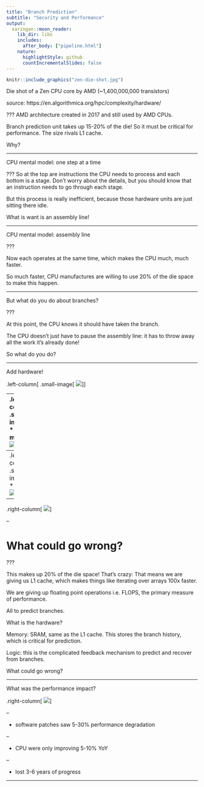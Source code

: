 ```yaml
---
title: "Branch Prediction"
subtitle: "Security and Performance"
output:
  xaringan::moon_reader:
    lib_dir: libs
    includes:
      after_body: ["pipeline.html"]
    nature:
      highlightStyle: github
      countIncrementalSlides: false
---
```


```r
knitr::include_graphics("zen-die-shot.jpg")
```

Die shot of a Zen CPU core by AMD (~1,400,000,000 transistors)

source: https://en.algorithmica.org/hpc/complexity/hardware/


???
AMD architecture created in 2017 and still used by AMD CPUs.

Branch prediction unit takes up 15-20% of the die!
So it must be critical for performance. 
The size rivals L1 cache.

Why?

---

CPU mental model: one step at a time

<div id="nonpipeline-container"></div>

<script>
document.addEventListener('DOMContentLoaded', function() {
  const container = document.getElementById('nonpipeline-container');
  container.innerHTML = createPipelineHTML('nonpipelineViz');
  
  window.nonpipelineViz = new PipelineVisualization(
    document.getElementById('nonpipelineViz'),
    {
      instructions: [
        "add $t1",
        "sub $t2",
      ],
      sequence: [
        { pc: 0 },
        { pc: 1, if: "add $t1" },
        { pc: 1, id: "add $t1" },
        { pc: 1, ex: "add $t1" },
        { pc: 1, mem: "add $t1" },
        { pc: 1, wb: "add $t1" },
        { pc: 2, if: "sub $t2" },
        { pc: 2, id: "sub $t2" },
        { pc: 2, ex: "sub $t2" },
        { pc: 2, mem: "sub $t2" },
        { pc: 2, wb: "sub $t2" },
        { pc: null }
      ]
    }
  );
});
</script>

???
So at the top are instructions the CPU needs to process
and each bottom is a stage. Don't worry about the details,
but you should know that an instruction needs to go through
each stage. 

But this process is really inefficient, because
those hardware units are just sitting there idle.

What is want is an assembly line!

---

CPU mental model: assembly line 

<div id="pipeline1-container"></div>

<script>
document.addEventListener('DOMContentLoaded', function() {
  const container = document.getElementById('pipeline1-container');
  container.innerHTML = createPipelineHTML('pipelineViz1');
  
  window.pipelineViz1 = new PipelineVisualization(
    document.getElementById('pipelineViz1'),
    {
      instructions: [
        "add $t1",
        "sub $t2",
        "lw $t3",
        "add $t5",
        "and $t4"
      ],
      sequence: [
        { pc: 0 },
        { pc: 1, if: "add $t1" },
        { pc: 2, if: "sub $t2", id: "add $t1" },
        { pc: 3, if: "lw $t3", id: "sub $t2", ex: "add $t1" },
        { pc: 4, if: "add $t5", id: "lw $t3", ex: "sub $t2", mem: "add $t1" },
        { pc: null, if: "and $t4", id: "add $t5", ex: "lw $t3", mem: "sub $t2", wb: "add $t1" },
        { pc: null, id: "and $t4", ex: "add $t5", mem: "lw $t3", wb: "sub $t2" },
        { pc: null, ex: "and $t4", mem: "add $t5", wb: "lw $t3" },
        { pc: null, mem: "and $t4", wb: "add $t5" },
        { pc: null, wb: "and $t4" },
        { pc: null }
      ]
    }
  );
});
</script>


???

Now each operates at the same time,
which makes the CPU much, much faster. 

So much faster, CPU manufactures are willing
to use 20% of the die space to make this happen.

---

But what do you do about branches?

<div id="branchpipeline-container"></div>

<script>
document.addEventListener('DOMContentLoaded', function() {
  const container = document.getElementById('branchpipeline-container');
  container.innerHTML = createPipelineHTML('branchpipeline');

  window.branchpipeline = new PipelineVisualization(
    document.getElementById('branchpipeline'),
    {
      instructions: [
        "beq r1, r2, br",
        "add r7, r1, r4",
        "lw r8, 0(t6)",
        "add r8, r8, r9",
        "sw r8, 0(t6)",
        "sw r7, 4(t6)",
        "add r3, r1, r4",
        "br: and r9, r10, r11",
//        "sub r5, r3, r6"
      ],
      sequence: [
        { pc: 0 },
        { pc: 1, if: "beq r1, r2, br" },
        { pc: 2, if: "add r7, r1, r4", id: "beq r1, r2, br" },
        { pc: 3, if: "lw r8, 0(r7)", id: "add r7, r1, r4", ex: "beq r1, r2, br" },
        { pc: 4, if: "add r8, r8, r9", id: "lw r8, 0(r7)", ex: "add r7, r1, r4", mem: "beq r1, r2, br" },
        { pc: 7, if: "and r9, r10, r11", wb: "beq r1, r2, br" },
        { pc: null, if: "sub r5, r3, r6", id: "and r9, r10, r11" },
        { pc: null, id: "sub r5, r3, r6", ex: "and r9, r10, r11" },
        { pc: null, ex: "sub r5, r3, r6", mem: "and r9, r10, r11" },
        { pc: null, mem: "sub r5, r3, r6", wb: "and r9, r10, r11" },
        { pc: null, wb: "sub r5, r3, r6" },
        { pc: null }
      ]
    }
  );
});
</script>

???

At this point, the CPU knows it should have taken the branch.

The CPU doesn't just have to pause the assembly line:
it has to throw away all the work it's already done!

So what do you do?

---

Add hardware!


.left-column[
.small-image[
![](branch-die.jpg)
]
]

--
.left-column[
.small-image[
* memory
![](branch-mem.jpg)
]
]
--
.left-column[
.small-image[
* logic
![](branch-logic.jpg)
]
]
--


.right-column[
![](dynamic-branch.svg)
]


<style>
.left-column {
  width: 30%;
  float: left;
}

.right-column {
  width: 65%;
  float: right;
}

.small-image img {
  width: 200px;
  height: auto;
}
</style>
--

# What could go wrong?

???

This makes up 20% of the die space! That's crazy:
That means we are giving us L1 cache, which makes
things like iterating over arrays 100x faster.

We are giving up floating point operations i.e. FLOPS,
the primary measure of performance.

All to predict branches.

What is the hardware?

Memory: SRAM, same as the L1 cache.
This stores the branch history, which is
critical for prediction.

Logic: this is the complicated feedback
mechanism to predict and recover from branches.  

What could go wrong?

---

What was the performance impact?

.right-column[
![](spectre-logo.png)
]

<style>
.right-column {
  width: 35%;
  float: right;
}

.right-column img {
  width: 100%;
  height: auto;
}
</style>
--

* software patches saw 5-30% performance degradation

--

* CPU were only improving 5-10% YoY

--

* lost 3-6 years of progress 

---
